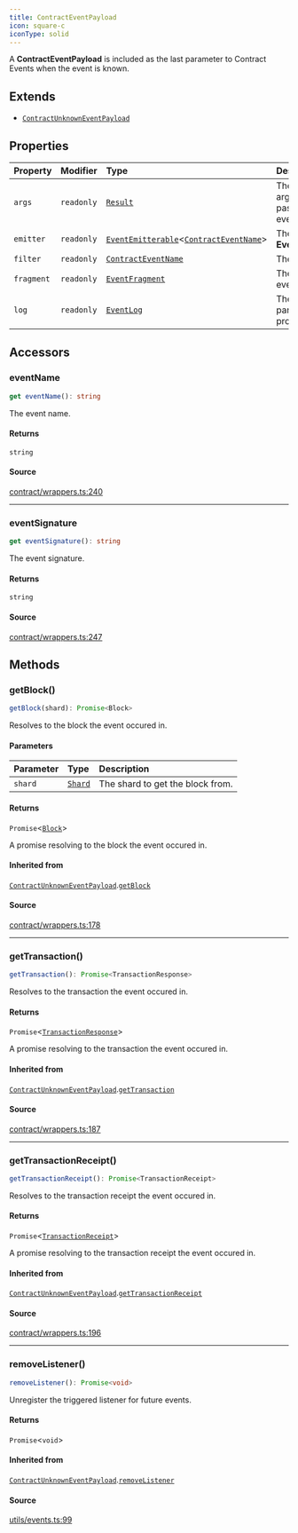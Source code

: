 ```yaml
---
title: ContractEventPayload
icon: square-c
iconType: solid
---
```


A **ContractEventPayload** is included as the last parameter to Contract Events when the event is known.

## Extends

- [`ContractUnknownEventPayload`](/content/classes/ContractUnknownEventPayload)

## Properties

| Property | Modifier | Type | Description | Overrides | Inherited from |
| :------ | :------ | :------ | :------ | :------ | :------ |
| `args` | `readonly` | [`Result`](/content/classes/Result) | The parsed arguments passed to the event by `emit`. | - | - |
| `emitter` | `readonly` | [`EventEmitterable`](/content/interfaces/EventEmitterable)\<[`ContractEventName`](/content/type-aliases/ContractEventName)\> | The **EventEmitterable**. | [`ContractUnknownEventPayload`](/content/classes/ContractUnknownEventPayload).`emitter` | [`ContractUnknownEventPayload`](/content/classes/ContractUnknownEventPayload).`emitter` |
| `filter` | `readonly` | [`ContractEventName`](/content/type-aliases/ContractEventName) | The event filter. | [`ContractUnknownEventPayload`](/content/classes/ContractUnknownEventPayload).`filter` | [`ContractUnknownEventPayload`](/content/classes/ContractUnknownEventPayload).`filter` |
| `fragment` | `readonly` | [`EventFragment`](/content/classes/EventFragment) | The matching event. | - | - |
| `log` | `readonly` | [`EventLog`](/content/classes/EventLog) | The log, with parsed properties. | [`ContractUnknownEventPayload`](/content/classes/ContractUnknownEventPayload).`log` | [`ContractUnknownEventPayload`](/content/classes/ContractUnknownEventPayload).`log` |

## Accessors

### eventName

```ts
get eventName(): string
```

The event name.

#### Returns

`string`

#### Source

[contract/wrappers.ts:240](https://github.com/dominant-strategies/quais.js/blob/0b080dd187bafddecb11cf27fbfdd65add0ec116/src/contract/wrappers.ts#L240)

***

### eventSignature

```ts
get eventSignature(): string
```

The event signature.

#### Returns

`string`

#### Source

[contract/wrappers.ts:247](https://github.com/dominant-strategies/quais.js/blob/0b080dd187bafddecb11cf27fbfdd65add0ec116/src/contract/wrappers.ts#L247)

## Methods

### getBlock()

```ts
getBlock(shard): Promise<Block>
```

Resolves to the block the event occured in.

#### Parameters

| Parameter | Type | Description |
| :------ | :------ | :------ |
| `shard` | [`Shard`](/content/enumerations/Shard) | The shard to get the block from. |

#### Returns

`Promise`\<[`Block`](/content/classes/Block)\>

A promise resolving to the block the event occured in.

#### Inherited from

[`ContractUnknownEventPayload`](/content/classes/ContractUnknownEventPayload).[`getBlock`](/content/classes/ContractUnknownEventPayload#getblock)

#### Source

[contract/wrappers.ts:178](https://github.com/dominant-strategies/quais.js/blob/0b080dd187bafddecb11cf27fbfdd65add0ec116/src/contract/wrappers.ts#L178)

***

### getTransaction()

```ts
getTransaction(): Promise<TransactionResponse>
```

Resolves to the transaction the event occured in.

#### Returns

`Promise`\<[`TransactionResponse`](/content/type-aliases/TransactionResponse)\>

A promise resolving to the transaction the event occured in.

#### Inherited from

[`ContractUnknownEventPayload`](/content/classes/ContractUnknownEventPayload).[`getTransaction`](/content/classes/ContractUnknownEventPayload#gettransaction)

#### Source

[contract/wrappers.ts:187](https://github.com/dominant-strategies/quais.js/blob/0b080dd187bafddecb11cf27fbfdd65add0ec116/src/contract/wrappers.ts#L187)

***

### getTransactionReceipt()

```ts
getTransactionReceipt(): Promise<TransactionReceipt>
```

Resolves to the transaction receipt the event occured in.

#### Returns

`Promise`\<[`TransactionReceipt`](/content/classes/TransactionReceipt)\>

A promise resolving to the transaction receipt the event occured in.

#### Inherited from

[`ContractUnknownEventPayload`](/content/classes/ContractUnknownEventPayload).[`getTransactionReceipt`](/content/classes/ContractUnknownEventPayload#gettransactionreceipt)

#### Source

[contract/wrappers.ts:196](https://github.com/dominant-strategies/quais.js/blob/0b080dd187bafddecb11cf27fbfdd65add0ec116/src/contract/wrappers.ts#L196)

***

### removeListener()

```ts
removeListener(): Promise<void>
```

Unregister the triggered listener for future events.

#### Returns

`Promise`\<`void`\>

#### Inherited from

[`ContractUnknownEventPayload`](/content/classes/ContractUnknownEventPayload).[`removeListener`](/content/classes/ContractUnknownEventPayload#removelistener)

#### Source

[utils/events.ts:99](https://github.com/dominant-strategies/quais.js/blob/0b080dd187bafddecb11cf27fbfdd65add0ec116/src/utils/events.ts#L99)
